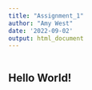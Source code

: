 ```yaml
---
title: "Assignment_1"
author: "Amy West"
date: '2022-09-02'
output: html_document
---
```


```r

```

## Hello World!
